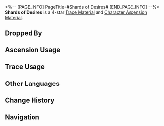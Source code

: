 <%-- [PAGE_INFO]
PageTitle=#Shards of Desires#
[END_PAGE_INFO] --%>
{{Item Infobox
|id          = 114013
|image       = Item Shards of Desires.png
|type        = Trace Material
|type2       = Character Ascension Material
|invCategory = Upgrade Materials
|rarity      = 4
|effect      = 
|description = A memoria fragment of obsessive desires. Advanced material used for enhancement.
|source1     = [[Memory Zone Meme at Equilibrium Level 4 or higher]]
|source2     = [[Omni-Synthesizer]] &mdash; Material Synthesis
|source3     = [[Dropped by enemies in Divergent Universe]]
|source4     = [[Simulated Universe]] enemies
|source5     = [[Omni-Synthesizer]] &mdash; Material Exchange
}}
{{Description|Within the Memory Zone, memoria of desires develops ceaselessly. It absorbs thoughts and impressions, nurtures magic mirrors of desires, and reflects the eerie shadows of memetic entities.<br /><br />''"Memory points to the past, while desire points to the future. To seek desires from memory will cause dreams to become inverted, and inner demons will naturally be born."''}}
'''Shards of Desires''' is a 4-star [[Trace Material]] and [[Character Ascension Material]].

==Dropped By==
{{Dropped By}}

==Ascension Usage==
{{Ascension Usage}}

==Trace Usage==
{{Trace Usage}}

==Other Languages==
{{Other Languages
|en   = Shards of Desires
|zhs  = 欲念碎镜
|zht  = 欲念碎鏡
|ja   = 砕けた欲望の鏡
|ko   = 욕망의 거울 조각
|es   = Fragmento de deseos
|fr   = Fragments des désirs
|ru   = Осколки желаний
|th   = Shards of Desires
|vi   = Mảnh Gương Vỡ Khát Vọng
|de   = Wunschsplitter
|id   = Shards of Desires
|pt   = Fragmentos de Desejos
}}

==Change History==
{{Change History|2.0}}

==Navigation==
{{Upgrade Material Navbox}}